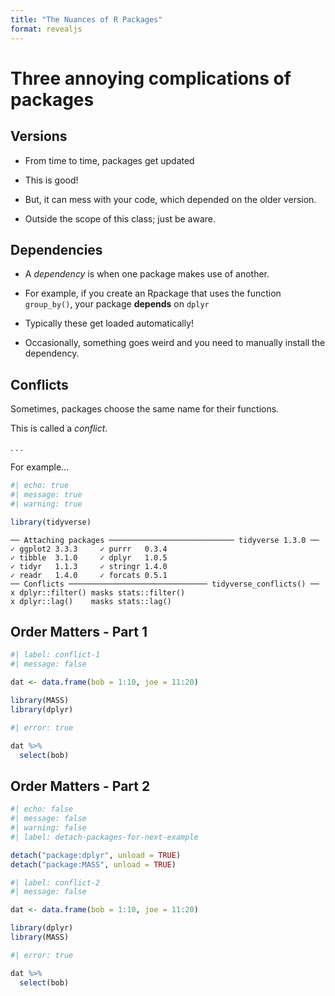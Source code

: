 ```yaml
---
title: "The Nuances of R Packages"
format: revealjs
---
```


# Three annoying complications of packages

## Versions

- From time to time, packages get updated

- This is good!

- But, it can mess with your code, which depended on the older version.

- Outside the scope of this class; just be aware.

## Dependencies

- A *dependency* is when one package makes use of another.

- For example, if you create an Rpackage that uses the function `group_by()`,
your package **depends** on `dplyr`

- Typically these get loaded automatically!

- Occasionally, something goes weird and you need to manually install the
dependency.


## Conflicts

Sometimes, packages choose the same name for their functions.

This is called a *conflict*.

. . .

For example...

```r
#| echo: true
#| message: true
#| warning: true

library(tidyverse)
```

```
── Attaching packages ──────────────────────────── tidyverse 1.3.0 ──
✓ ggplot2 3.3.3     ✓ purrr   0.3.4
✓ tibble  3.1.0     ✓ dplyr   1.0.5
✓ tidyr   1.1.3     ✓ stringr 1.4.0
✓ readr   1.4.0     ✓ forcats 0.5.1
── Conflicts ─────────────────────────────── tidyverse_conflicts() ──
x dplyr::filter() masks stats::filter()
x dplyr::lag()    masks stats::lag()
```

## Order Matters - Part 1

```r
#| label: conflict-1
#| message: false

dat <- data.frame(bob = 1:10, joe = 11:20)

library(MASS)
library(dplyr)
```

```r
#| error: true

dat %>% 
  select(bob)
```

## Order Matters - Part 2

```r
#| echo: false
#| message: false
#| warning: false
#| label: detach-packages-for-next-example

detach("package:dplyr", unload = TRUE)
detach("package:MASS", unload = TRUE)
```

```r
#| label: conflict-2
#| message: false

dat <- data.frame(bob = 1:10, joe = 11:20)

library(dplyr)
library(MASS)
```

```r
#| error: true

dat %>% 
  select(bob)
```

